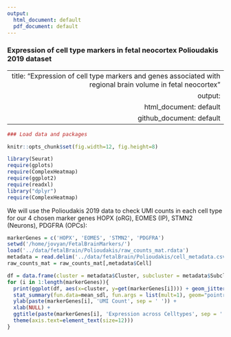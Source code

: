 ```yaml
---
output:
  html_document: default
  pdf_document: default
---
```

### Expression of cell type markers in fetal neocortex Polioudakis 2019 dataset

---
  title: "Expression of cell type markers and genes associated with regional brain volume in fetal neocortex"
output:
  html_document: default
github_document: default
---
  
```r
### Load data and packages

knitr::opts_chunk$set(fig.width=12, fig.height=8) 

```


```r
library(Seurat)
require(gplots)
require(ComplexHeatmap)
require(ggplot2)
require(readxl)
library("dplyr")
require(ComplexHeatmap)
```

We will use the Polioudakis 2019 data to check UMI counts in each cell type for our 4 chosen marker genes HOPX (oRG), EOMES (IP), STMN2 (Neurons), PDGFRA (OPCs):

```r

markerGenes = c('HOPX', 'EOMES', 'STMN2', 'PDGFRA')
setwd('/home/jovyan/FetalBrainMarkers/')
load('../data/fetalBrain/Polioudakis/raw_counts_mat.rdata')
metadata = read.delim('../data/fetalBrain/Polioudakis/cell_metadata.csv', sep = ',')
raw_counts_mat = raw_counts_mat[,metadata$Cell]

```

```r

df = data.frame(cluster = metadata$Cluster, subcluster = metadata$Subcluster, HOPX = raw_counts_mat['HOPX', ], EOMES = raw_counts_mat['EOMES', ], STMN2 = raw_counts_mat['STMN2', ], PDGFRA = raw_counts_mat['PDGFRA', ])
for (i in 1:length(markerGenes)){
  print(ggplot(df, aes(x=cluster, y=get(markerGenes[i]))) + geom_jitter(size = 0.01) + 
  stat_summary(fun.data=mean_sdl, fun.args = list(mult=1), geom="pointrange", color="red") + 
  ylab(paste(markerGenes[i], 'UMI Count', sep = ' ')) +
  xlab(NULL) + 
  ggtitle(paste(markerGenes[i], 'Expression across Celltypes', sep = ' ')) + 
  theme(axis.text=element_text(size=12)))
}

```



